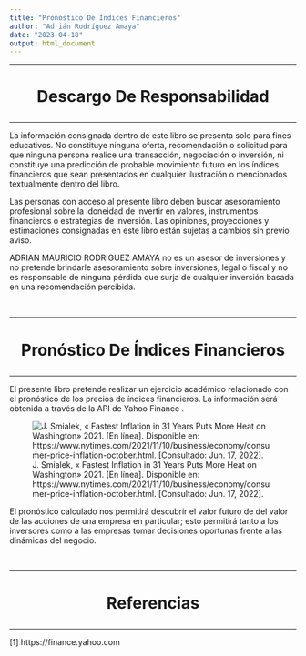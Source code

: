 ```yaml
---
title: "Pronóstico De Índices Financieros"
author: "Adrián Rodríguez Amaya"
date: "2023-04-18"
output: html_document
---
```


<hr>
<h1><p align='center'>Descargo De Responsabilidad</p></h1>
<hr>


La información consignada dentro de este libro se presenta solo para fines educativos. No constituye ninguna oferta, recomendación o solicitud para que ninguna persona realice una transacción, negociación o inversión, ni constituye una predicción de probable movimiento futuro en los índices financieros que sean presentados en cualquier ilustración o mencionados textualmente dentro del libro. 

Las personas con acceso al presente libro deben buscar asesoramiento profesional sobre la idoneidad de invertir en valores, instrumentos financieros o estrategias de inversión. Las opiniones, proyecciones y estimaciones consignadas en este libro están sujetas a cambios sin previo aviso.

ADRIAN MAURICIO RODRIGUEZ AMAYA no es un asesor de inversiones y no pretende brindarle asesoramiento sobre inversiones, legal o fiscal y no es responsable de ninguna pérdida que surja de cualquier inversión basada en una recomendación percibida. 

<br>

<hr>
<h1><p align='center'>Pronóstico De Índices Financieros</p></h1>
<hr>

El presente libro pretende realizar un ejercicio académico relacionado con el pronóstico de los precios de índices financieros. La información será obtenida a través de la API de Yahoo Finance . 

![J. Smialek, « Fastest Inflation in 31 Years Puts More Heat on Washington» 2021. [En línea]. Disponible en: https://www.nytimes.com/2021/11/10/business/economy/consumer-price-inflation-october.html. [Consultado: Jun. 17, 2022].](/Users/adrianmauriciorodriguezamaya/Downloads/inflation-600.png)

El pronóstico calculado nos permitirá descubrir el valor futuro de del valor de las acciones de una empresa en particular; esto permitirá tanto a los inversores como a las empresas tomar decisiones oportunas frente a las dinámicas del negocio.

<br>

<hr>
<h1><p align='center'>Referencias</p></h1>
<hr>

[1] https://finance.yahoo.com

